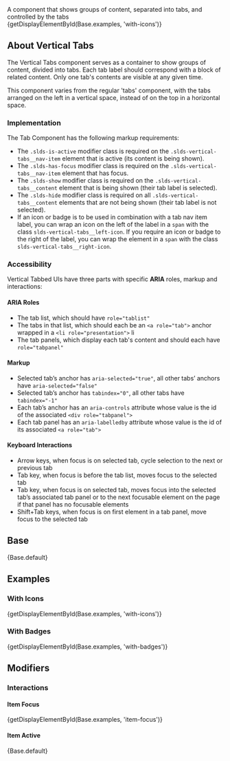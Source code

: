 
<div className="doc lead">
  A component that shows groups of content, separated into tabs, and controlled by the tabs
</div>

<CodeView exampleOnly>
  {getDisplayElementById(Base.examples, 'with-icons')}
</CodeView>

## About Vertical Tabs

The Vertical Tabs component serves as a container to show groups of content, divided into tabs. Each tab label should correspond with a block of related content. Only one tab's contents are visible at any given time.

This component varies from the regular 'tabs' component, with the tabs arranged on the left in a vertical space, instead of on the top in a horizontal space.

### Implementation

The Tab Component has the following markup requirements:

- The `.slds-is-active` modifier class is required on the `.slds-vertical-tabs__nav-item` element that is active (its content is being shown).
- The `.slds-has-focus` modifier class is required on the `.slds-vertical-tabs__nav-item` element that has focus.
- The `.slds-show` modifier class is required on the `.slds-vertical-tabs__content` element that is being shown (their tab label is selected).
- The `.slds-hide` modifier class is required on all `.slds-vertical-tabs__content` elements that are not being shown (their tab label is not selected).
- If an icon or badge is to be used in combination with a tab nav item label, you can wrap an icon on the left of the label in a `span` with the class `slds-vertical-tabs__left-icon`. If you require an icon or badge to the right of the label, you can wrap the element in a `span` with the class `slds-vertical-tabs__right-icon`.

### Accessibility

Vertical Tabbed UIs have three parts with specific **ARIA** roles, markup and interactions:

#### ARIA Roles

- The tab list, which should have `role="tablist"`
- The tabs in that list, which should each be an `<a role="tab">` anchor wrapped in a `<li role="presentation">` li
- The tab panels, which display each tab's content and should each have `role="tabpanel"`

#### Markup

- Selected tab’s anchor has `aria-selected="true"`, all other tabs’ anchors have `aria-selected="false"`
- Selected tab’s anchor has `tabindex="0"`, all other tabs have `tabindex="-1"`
- Each tab’s anchor has an `aria-controls` attribute whose value is the id of the associated `<div role="tabpanel">`
- Each tab panel has an `aria-labelledby` attribute whose value is the id of its associated `<a role="tab">`

#### Keyboard Interactions

- Arrow keys, when focus is on selected tab, cycle selection to the next or previous tab
- Tab key, when focus is before the tab list, moves focus to the selected tab
- Tab key, when focus is on selected tab, moves focus into the selected tab’s associated tab panel or to the next focusable element on the page if that panel has no focusable elements
- Shift+Tab keys, when focus is on first element in a tab panel, move focus to the selected tab


## Base

<CodeView>
  {Base.default}
</CodeView>

## Examples

### With Icons
<CodeView>
  {getDisplayElementById(Base.examples, 'with-icons')}
</CodeView>

### With Badges
<CodeView>
  {getDisplayElementById(Base.examples, 'with-badges')}
</CodeView>

## Modifiers

### Interactions

#### Item Focus
<CodeView toggleCode={false}>
  {getDisplayElementById(Base.examples, 'item-focus')}
</CodeView>

#### Item Active
<CodeView toggleCode={false}>
  {Base.default}
</CodeView>
